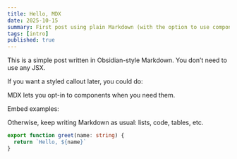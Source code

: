 ```yaml
---
title: Hello, MDX
date: 2025-10-15
summary: First post using plain Markdown (with the option to use components).
tags: [intro]
published: true
---
```


This is a simple post written in Obsidian-style Markdown. You don’t need to use any JSX.

If you want a styled callout later, you could do:

<Callout type="info">MDX lets you opt-in to components when you need them.</Callout>

Embed examples:

<YouTube id="dQw4w9WgXcQ" title="Demo" />

<SpotifyTrack id="3AhXZa8sUQht0UEdBJgpGc" />

Otherwise, keep writing Markdown as usual: lists, code, tables, etc.

```ts
export function greet(name: string) {
  return `Hello, ${name}`
}
```


